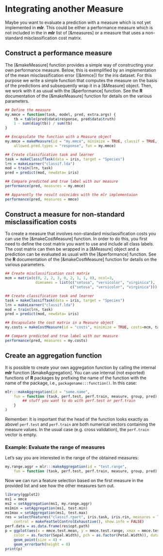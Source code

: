 # Integrating another Measure

Maybe you want to evaluate a prediction with a measure which is not yet implemented
in **mlr**. This could be either a performance measure which is not included in the in **mlr**
list of [&measures] or a measure that uses a non-standard misclassification cost matrix.


## Construct a performance measure

The [&makeMeasure] function provides a simple way of constructing your own performance
measure. Below, this is exemplified by an implementation of the mean
misclassification error ([&mmce]) for the iris dataset. For this purpose we write a simple
function that computes the measure on the basis of the predictions and subsequently wrap it
in a [&Measure] object. Then, we work with it as usual with the
[&performance] function.
See the **R** documentation of the [&makeMeasure] function for details on the
various parameters.

```r
## Define the measure
my.mmce = function(task, model, pred, extra.args) {
    tb = table(pred$data$response, pred$data$truth)
    1 - sum(diag(tb)) / sum(tb)
}

## Encapsulate the function with a Measure object
my.mmce = makeMeasure(id = "my.mmce", minimize = TRUE, classif = TRUE,
    allowed.pred.types = "response", fun = my.mmce)

## Create classification task and learner
task = makeClassifTask(data = iris, target = "Species")
lrn = makeLearner("classif.lda")
mod = train(lrn, task)
pred = predict(mod, newdata= iris)

## Compare predicted and true label with our measure
performance(pred, measures = my.mmce)

## Apparently the result coincides with the mlr implementaion
performance(pred, measures = mmce)
```


## Construct a measure for non-standard misclassification costs

To create a measure that involves non-standard misclassification costs you can use
the [&makeCostMeasure] function. In order to do this, you first need to define the cost
matrix you want to use and include all class labels. The cost matrix can then be
wrapped in a [&Measure] object and a prediction can be evaluated as usual with the
[&performance] function. See the **R** documentation of the [&makeCostMeasure] function for
details on the various parameters.

```r
## Create misclassification cost matrix
mcm = matrix(c(0, 2, 2, 3, 0, 2, 1, 1, 0), ncol=3,
              dimnames = list(c("setosa", "versicolor", "virginica"),
                              c("setosa", "versicolor", "virginica")))

## Create classification task and learner
task = makeClassifTask(data = iris, target = "Species")
lrn = makeLearner("classif.lda")
mod = train(lrn, task)
pred = predict(mod, newdata= iris)

## Encapsulate the cost matrix in a Measure object
my.costs = makeCostMeasure(id = "costs", minimize = TRUE, costs=mcm, task, aggregate = mean)

## Compare predicted and true label with our measure
performance(pred, measures = my.costs)
```


## Create an aggregation function

It is possible to create your own aggregation function by calling the
internal **mlr** function [&makeAggregation].
You can use internal (not exported) functions of **R** packages by prefixing the
name of the function with the name of the package, i.e., `packagename:::function()`.
In this case:

```r
mlr:::makeAggregation(id = "some.name",
    fun = function (task, perf.test, perf.train, measure, group, pred) {
        ## stuff you want to do with perf.test or perf.train
    }
)
```

Remember: It is important that the head of the function looks exactly as above!
`perf.test` and `perf.train` are both numerical vectors containing the measure values.
In the usual case (e.g. cross validation), the `perf.train` vector is empty.


### Example: Evaluate the range of measures

Let's say you are interested in the range of the obtained measures:
```r
my.range.aggr = mlr:::makeAggregation(id = "test.range",
    fun = function (task, perf.test, perf.train, measure, group, pred) diff(range(perf.test)))
```

Now we can run a feature selection based on the first measure in the provided
list and see how the other measures turn out.
```r
library(ggplot2)
ms1 = mmce
ms2 = setAggregation(ms1, my.range.aggr)
ms1min = setAggregation(ms1, test.min)
ms1max = setAggregation(ms1, test.max)
res = selectFeatures("classif.rpart", iris.task, iris.rin, measures = list(ms1, ms2, ms1min, ms1max), 
    control = makeFeatSelControlExhaustive(), show.info = FALSE)
perf.data = as.data.frame(res$opt.path)
p = ggplot(aes(x = mmce.test.mean, y = mmce.test.range, xmax = mmce.test.max, xmin = mmce.test.min, 
    color = as.factor(Sepal.Width), pch = as.factor(Petal.Width)), data = perf.data) +
    geom_point(size = 4) +
    geom_errorbarh(height = 0)
print(p)
```
